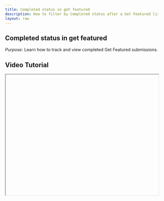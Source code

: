 ```yaml
---
title: Completed status in get featured
description: How to filter by Completed status after a Get Featured listing ends.
layout: raw
---
```



<div className="mdx-content">

## Completed status in get featured



*Purpose*: Learn how to track and view completed Get Featured submissions.

## Video Tutorial



<iframe
  width="100%"
  height="400"
  title="Completed status tutorial"
  allowFullScreen
  className="rounded-lg"
/>

---

## Steps:



❶ **Go to the Get Featured Section**  
Navigate to the **Get Featured** section under the **Promote** page.

❷ **Status Automatically Updates**  
Once your selected start and end dates pass, and the listing duration completes, the system automatically updates the status to **"Completed"**.

❸ **Filter by Completed**  
To view only completed entries, apply the **Status Filter** and choose **"Completed"**.

---

**Tip for First-Time Users**:  
Tracking completed listings helps in reviewing past promotions and planning future ones.

<div className="space-y-4 mt-6">

<div className="my-10 border-t border-gray-200" />

## More questions about this


</div>
<div className="space-y-4 mt-6">
  <details className="bg-white rounded-md p-4 border border-gray-300">
  <summary
    className="font-medium text-base text-gray-900"
    style={{
      backgroundColor: 'transparent',
      outline: 'none',
      cursor: 'pointer',
      userSelect: 'none',
      listStyle: 'none',
    }}
  >Can I renew a completed listing?</summary>
   <p className="mt-2 text-sm text-gray-700">
      No, but you can create a new request using the same details if you'd like to feature it again.
    </p>
  </details>

  <details className="bg-white rounded-md p-4 border border-gray-300">
  <summary
    className="font-medium text-base text-gray-900"
    style={{
      backgroundColor: 'transparent',
      outline: 'none',
      cursor: 'pointer',
      userSelect: 'none',
      listStyle: 'none',
    }}
  >How long does it stay visible?</summary>
    <p className="mt-2 text-sm text-gray-700">
      Completed entries remain visible in your history for tracking and records.
    </p>
  </details>
</div>
</div>

---

<div className="space-y-4 mt-6">

<div className="my-10 border-t border-gray-200" />

<div className="mdx-content mt-10">

Was this article helpful?

<div style={{ display: 'flex', gap: '1rem' }}>
  <button style={{ padding: '0.5rem', borderRadius: '9999px', backgroundColor: '#f0f0f0' }}>
    👍
  </button>
  <button style={{ padding: '0.5rem', borderRadius: '9999px', backgroundColor: '#f0f0f0' }}>
    👎
  </button>
</div>
</div>

---
</div>
